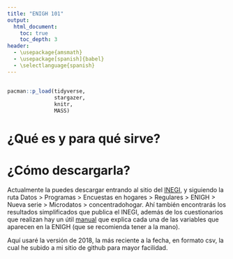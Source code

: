 ```yaml
---
title: "ENIGH 101"
output:
  html_document:
    toc: true
    toc_depth: 3
header:
  - \usepackage{amsmath}
  - \usepackage[spanish]{babel}
  - \selectlanguage{spanish}
---
```

\renewcommand{\tablename}{Tabla} 
---
```r
pacman::p_load(tidyverse, 
               stargazer,
               knitr,
               MASS)
```

# ¿Qué es y para qué sirve? 

# ¿Cómo descargarla?
Actualmente la puedes descargar entrando al sitio del [INEGI](https://www.inegi.org.mx/), y siguiendo la ruta Datos > Programas > Encuestas en hogares > Regulares > ENIGH > Nueva serie > Microdatos > concentradohogar. Ahí también encontrarás los resultados simplificados que publica el INEGI, además de los cuestionarios que realizan hay un útil [manual](https://www.inegi.org.mx/contenidos/programas/enigh/nc/2018/doc/enigh18_descriptor_archivos_fd_ns.pdf) que explica cada una de las variables que aparecen en la ENIGH (que se recomienda tener a la mano). 

Aquí usaré la versión de 2018, la más reciente a la fecha, en formato csv, la cual he subido a mi sitio de github para mayor facilidad. 

